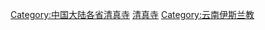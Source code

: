 {{commons category|Mosques in Yunnan}}

[[Category:中国大陆各省清真寺|Category:中国大陆各省清真寺]]
[[Category:云南宗教场所|清真寺]]
[[Category:云南伊斯兰教|Category:云南伊斯兰教]]